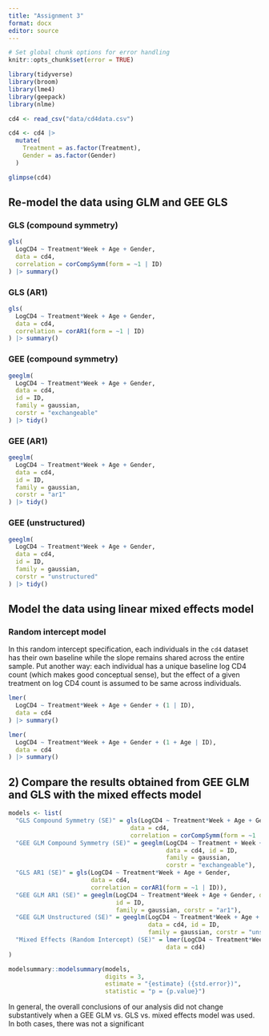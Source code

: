 ```yaml
---
title: "Assignment 3"
format: docx
editor: source
---
```


```r
# Set global chunk options for error handling
knitr::opts_chunk$set(error = TRUE)
```

```r
library(tidyverse)
library(broom)
library(lme4)
library(geepack)
library(nlme)
```

```r
cd4 <- read_csv("data/cd4data.csv")

cd4 <- cd4 |>
  mutate(
    Treatment = as.factor(Treatment),
    Gender = as.factor(Gender)
  )

glimpse(cd4)
```

## Re-model the data using GLM and GEE GLS
### GLS (compound symmetry)

```r
gls(
  LogCD4 ~ Treatment*Week + Age + Gender, 
  data = cd4, 
  correlation = corCompSymm(form = ~1 | ID)
) |> summary()
```

### GLS (AR1)

```r
gls(
  LogCD4 ~ Treatment*Week + Age + Gender,
  data = cd4,
  correlation = corAR1(form = ~1 | ID)
) |> summary()
```

### GEE (compound symmetry)
```r
geeglm(
  LogCD4 ~ Treatment*Week + Age + Gender,
  data = cd4,
  id = ID,
  family = gaussian,
  corstr = "exchangeable"
) |> tidy()
```

### GEE (AR1)

```r
geeglm(
  LogCD4 ~ Treatment*Week + Age + Gender,
  data = cd4,
  id = ID,
  family = gaussian,
  corstr = "ar1"
) |> tidy()
```

### GEE (unstructured)

```r
geeglm(
  LogCD4 ~ Treatment*Week + Age + Gender,
  data = cd4,
  id = ID,
  family = gaussian,
  corstr = "unstructured"
) |> tidy()
```

## Model the data using linear mixed effects model
### Random intercept model

In this random intercept specification, each individuals in the `cd4` dataset has their own baseline while the slope remains shared across the entire sample. Put another way: each individual has a unique baseline log CD4 count (which makes good conceptual sense), but the effect of a given treatment on log CD4 count is assumed to be same across individuals.

```r
lmer(
  LogCD4 ~ Treatment*Week + Age + Gender + (1 | ID),
  data = cd4
) |> summary()
```

```r
lmer(
  LogCD4 ~ Treatment*Week + Age + Gender + (1 + Age | ID),
  data = cd4
) |> summary()
```


## 2) Compare the results obtained from GEE GLM and GLS with the mixed effects model

```r
models <- list(
  "GLS Compound Symmetry (SE)" = gls(LogCD4 ~ Treatment*Week + Age + Gender, 
                                  data = cd4, 
                                  correlation = corCompSymm(form = ~1 | ID)),
  "GEE GLM Compound Symmetry (SE)" = geeglm(LogCD4 ~ Treatment + Week + Age, 
                                            data = cd4, id = ID,
                                            family = gaussian, 
                                            corstr = "exchangeable"),
  "GLS AR1 (SE)" = gls(LogCD4 ~ Treatment*Week + Age + Gender,
                       data = cd4,
                       correlation = corAR1(form = ~1 | ID)),
  "GEE GLM AR1 (SE)" = geeglm(LogCD4 ~ Treatment*Week + Age + Gender, data = cd4, 
                              id = ID, 
                              family = gaussian, corstr = "ar1"),
  "GEE GLM Unstructured (SE)" = geeglm(LogCD4 ~ Treatment*Week + Age + Gender, 
                                       data = cd4, id = ID, 
                                       family = gaussian, corstr = "unstructured"),
  "Mixed Effects (Random Intercept) (SE)" = lmer(LogCD4 ~ Treatment*Week + Age + Gender + (1 | ID),
                                            data = cd4)
)

modelsummary::modelsummary(models,
                           digits = 3,
                           estimate = "{estimate} ({std.error})",
                           statistic = "p = {p.value}")
```

In general, the overall conclusions of our analysis did not change substantively when a GEE GLM vs. GLS vs. mixed effects model was used. In both cases, there was not a significant 
